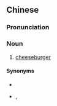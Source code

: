 ==Chinese==
{{zh-forms|type=21|note=Short for {{zh-l|起司漢堡}}.}}

===Pronunciation===
{{zh-pron
|m=qǐsībǎo
|cat=n
}}

===Noun===
{{zh-noun}}

# {{lb|zh|chiefly|Taiwan}} [[cheeseburger]]

====Synonyms====
* {{zh-l|乳酪漢堡}}
* {{qualifier|Cantonese}} {{zh-l|芝士漢堡}}, {{zh-l|芝士堡}}

{{zh-cat|Foods}}